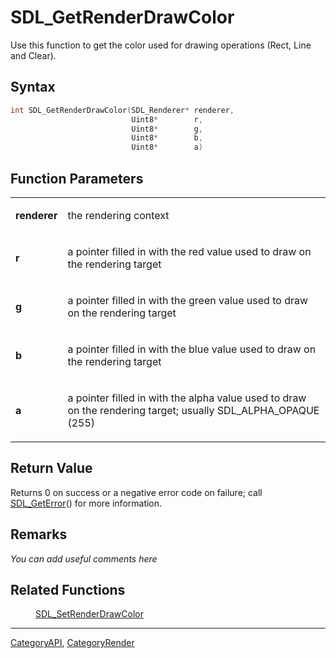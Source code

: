 
= SDL_GetRenderDrawColor =
Use this function to get the color used for drawing operations (Rect, Line and Clear).


== Syntax ==
<syntaxhighlight lang='c++'>
int SDL_GetRenderDrawColor(SDL_Renderer* renderer,
                           Uint8*        r,
                           Uint8*        g,
                           Uint8*        b,
                           Uint8*        a)
</syntaxhighlight>

== Function Parameters ==
{|
|'''renderer'''
|the rendering context
|-
|'''r'''
|a pointer filled in with the red value used to draw on the rendering target
|-
|'''g'''
|a pointer filled in with the green value used to draw on the rendering target
|-
|'''b'''
|a pointer filled in with the blue value used to draw on the rendering target
|-
|'''a'''
|a pointer filled in with the alpha value used to draw on the rendering target; usually SDL_ALPHA_OPAQUE (255)
|}

== Return Value ==
Returns 0 on success or a negative error code on failure; call [[SDL_GetError]]() for more information.

== Remarks ==
''You can add useful comments here''

== Related Functions ==
:[[SDL_SetRenderDrawColor]]

----
[[CategoryAPI]], [[CategoryRender]]
